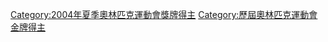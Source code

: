 [[Category:2004年夏季奧林匹克運動會獎牌得主|Category:2004年夏季奧林匹克運動會獎牌得主]]
[[Category:歷屆奧林匹克運動會金牌得主|Category:歷屆奧林匹克運動會金牌得主]]